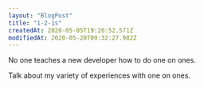 ```yaml
---
layout: "BlogPost"
title: "1-2-1s"
createdAt: 2020-05-05T19:20:52.571Z
modifiedAt: 2020-05-20T09:32:27.982Z
---
```


No one teaches a new developer how to do one on ones.

Talk about my variety of experiences with one on ones.
